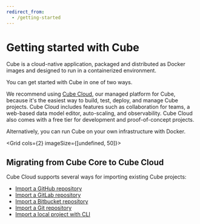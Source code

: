 ```yaml
---
redirect_from:
  - /getting-started
---
```


# Getting started with Cube

Cube is a cloud-native application, packaged and distributed as Docker images
and designed to run in a containerized environment.

You can get started with Cube in one of two ways.

We recommend using [Cube Cloud][cube-cloud], our managed platform for Cube,
because it's the easiest way to build, test, deploy, and manage Cube projects.
Cube Cloud includes features such as collaboration for teams, a web-based data
model editor, auto-scaling, and observability. Cube Cloud also comes with a free
tier for development and proof-of-concept projects.

Alternatively, you can run Cube on your own infrastructure with Docker.

<Grid cols={2} imageSize={[undefined, 50]}>
  <GridItem
    url="getting-started/cloud"
    imageUrl="https://static.cube.dev/icons/cube.svg"
    title="Cube Cloud"
  />
  <GridItem
    url="getting-started/core"
    imageUrl="https://static.cube.dev/icons/docker.svg"
    title="Cube Core"
  />
</Grid>

## Migrating from Cube Core to Cube Cloud

Cube Cloud supports several ways for importing existing Cube projects:

- [Import a GitHub repository](/product/getting-started/migrate-from-core/import-github-repository)
- [Import a GitLab repository](/product/getting-started/migrate-from-core/import-gitlab-repository-via-ssh)
- [Import a Bitbucket repository](/product/getting-started/migrate-from-core/import-bitbucket-repository-via-ssh)
- [Import a Git repository](/product/getting-started/migrate-from-core/import-git-repository-via-ssh)
- [Import a local project with CLI](/product/getting-started/migrate-from-core/upload-with-cli)

[cube-cloud]: https://cube.dev/cloud/
